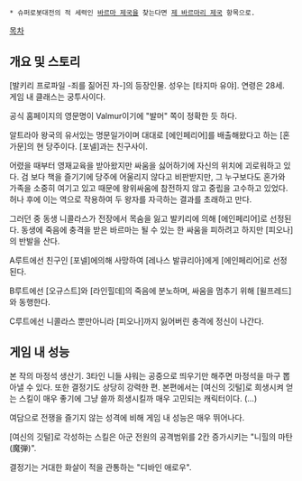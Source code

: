  * 슈퍼로봇대전의 적 세력인 [[바르마 제국]]을 찾는다면 [[제 바르마리 제국]] 항목으로.

[[목차]]


== 개요 및 스토리 ==
[발키리 프로파일 -죄를 짊어진 자-]의 등장인물. 성우는 [타지마 유야]. 
연령은 28세. 게임 내 클래스는 궁투사이다. 

공식 홈페이지의 영문명이 Valmur이기에 "발머" 쪽이 정확한 듯 하다.

알트라아 왕국의 유서있는 명문일가이며 대대로 [에인페리어]를 배출해왔다고 하는 [혼 가문]의 현 당주이다. [포넬]과는 친구사이.

어렸을 때부터 영재교육을 받아왔지만 싸움을 싫어하기에 자신의 위치에 괴로워하고 있다.
검 보다 책을 즐기기에 당주에 어울리지 않다고 비판받지만, 그 누구보다도 혼가와 가족을 소중히 여기고 있고 때문에 왕위싸움에 참전하지 않고 중립을 고수하고 있었다. 
허나 후에 이는 역으로 작용하여 두 왕자를 자극하는 결과를 초래하고 만다.

그러던 중 동생 니콜라스가 전장에서 목숨을 잃고 발키리에 의해 [에인페리어]로 선정된다. 동생에 죽음에 충격을 받은 바르마는 될 수 있는 한 싸움을 피하려고 하지만 [피오나]의 반발을 산다.

A루트에선 친구인 [포넬]에의해 사망하여 [레나스 발큐리아]에게 [에인페리어]로 선정된다.

B루트에선 [오규스트]와 [라인힐데]의 죽음에 분노하며, 싸움을 멈추기 위해 [윌프레드]와 동행한다.

C루트에선 니콜라스 뿐만아니라 [피오나]까지 잃어버린 충격에 정신이 나간다.

== 게임 내 성능 ==
본 작의 마정석 생산기. 3타인 니들 샤워는 공중으로 띄우기만 해주면 마정석을 마구 뽑아낼 수 있다. 또한 결정기도 상당히 강력한 편. 본편에서는 [여신의 깃털]로 희생시켜 얻는 스킬이 매우 좋기에 그냥 쓸까 희생시킬까 매우 고민되는 캐릭터이다. (...)

여담으로 전쟁을 즐기지 않는 성격에 비해 게임 내 성능은 매우 뛰어나다.

[여신의 깃털]로 각성하는 스킬은 아군 전원의 공격범위를 2칸 증가시키는 "니힐의 마탄(魔弾)".

결정기는 거대한 화살이 적을 관통하는 "디바인 애로우".
